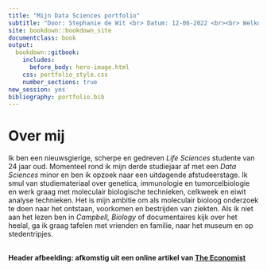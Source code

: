 ```yaml
---
title: "Mijn Data Sciences portfolio"
subtitle: "Door: Stephanie de Wit <br> Datum: 12-06-2022 <br><br> Welkom! Tijdens het tweede deel van de _Data Sciences for Biology_ minor te Hogeschool Utrecht, heb ik gewerkt aan een portfolio van mijn vaardigheden tot nu toe. Dit portfolio is gebouwd met het CRAN {bookdown} R package en wordt hier gepubliceerd via GitHub Pages."
site: bookdown::bookdown_site
documentclass: book
output:
  bookdown::gitbook:
    includes:
      before_body: hero-image.html
    css: portfolio_style.css
    number_sections: true
new_session: yes
bibliography: portfolio.bib
---
```


# Over mij
Ik ben een nieuwsgierige, scherpe en gedreven _Life Sciences_ studente van 24 jaar oud. Momenteel rond ik mijn derde studiejaar af met een _Data Sciences_ minor en ben ik opzoek naar een uitdagende afstudeerstage. Ik smul van studiemateriaal over genetica, immunologie en tumorcelbiologie en werk graag met moleculair biologische technieken, celkweek en eiwit analyse technieken. Het is mijn ambitie om als moleculair bioloog onderzoek te doen naar het ontstaan, voorkomen en bestrijden van ziekten. Als ik niet aan het lezen ben in _Campbell, Biology_ of documentaires kijk over het heelal, ga ik graag tafelen met vrienden en familie, naar het museum en op stedentripjes.

<br>
__Header afbeelding: afkomstig uit een online artikel van [The Economist](https://www.economist.com/science-and-technology/2020/02/22/mapping-cells-to-build-a-complete-atlas-of-the-human-body)__
